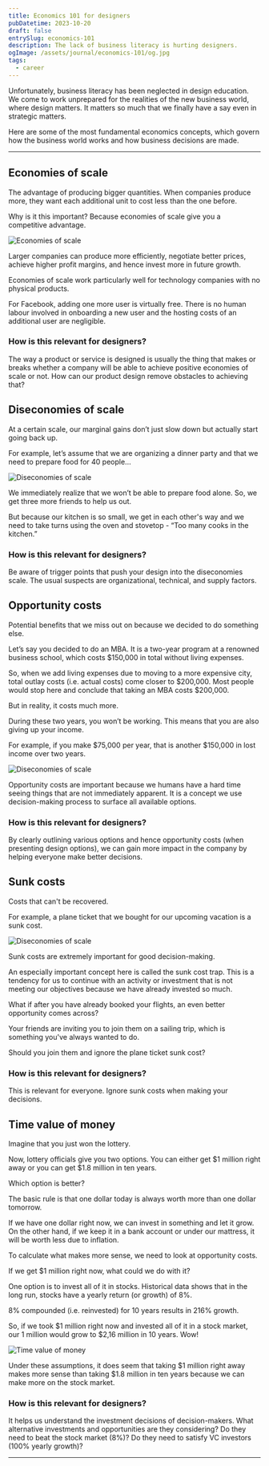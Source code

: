 ```yaml
---
title: Economics 101 for designers
pubDatetime: 2023-10-20
draft: false
entrySlug: economics-101
description: The lack of business literacy is hurting designers.
ogImage: /assets/journal/economics-101/og.jpg
tags:
  - career
---
```



Unfortunately, business literacy has been neglected in design education. We come to work unprepared for the realities of the new business world, where design matters. It matters so much that we finally have a say even in strategic matters.

Here are some of the most fundamental economics concepts, which govern how the business world works and how business decisions are made.

---

## Economies of scale

The advantage of producing bigger quantities.
When companies produce more, they want each additional unit to cost less than the one before.

Why is it this important?
Because economies of scale give you a competitive advantage.

<Image src={economiesOfScale} alt="Economies of scale" class="" />

Larger companies can produce more efficiently, negotiate better prices, achieve higher profit margins, and hence invest more in future growth.

Economies of scale work particularly well for technology companies with no physical products.

For Facebook, adding one more user is virtually free. There is no human labour involved in onboarding a new user and the hosting costs of an additional user are negligible.

### How is this relevant for designers?

The way a product or service is designed is usually the thing that makes or breaks whether a company will be able to achieve positive economies of scale or not. How can our product design remove obstacles to achieving that?

## Diseconomies of scale

At a certain scale, our marginal gains don’t just slow down but actually start going back up.

For example, let’s assume that we are organizing a dinner party and that we need to prepare food for 40 people...

<Image src={diseconomiesOfScale} alt="Diseconomies of scale" class="" />

We immediately realize that we won’t be able to prepare food alone. So, we get three more friends to help us out.

But because our kitchen is so small, we get in each other's way and we need to take turns using the oven and stovetop - “Too many cooks in the kitchen.”

### How is this relevant for designers?

Be aware of trigger points that push your design into the diseconomies scale. The usual suspects are organizational, technical, and supply factors.

## Opportunity costs

Potential benefits that we miss out on because we decided to do something else.

Let’s say you decided to do an MBA. It is a two-year program at a renowned business school, which costs $150,000 in total without living expenses.

So, when we add living expenses due to moving to a more expensive city, total outlay costs (i.e. actual costs) come closer to $200,000. Most people would stop here and conclude that taking an MBA costs $200,000.

But in reality, it costs much more.

During these two years, you won’t be working. This means that you are also giving up your income.

For example, if you make $75,000 per year, that is another $150,000 in lost income over two years.

<Image src={opportunityCosts} alt="Diseconomies of scale" class="" />

Opportunity costs are important because we humans have a hard time seeing things that are not immediately apparent. It is a concept we use decision-making process to surface all available options.

### How is this relevant for designers?

By clearly outlining various options and hence opportunity costs (when presenting design options), we can gain more impact in the company by helping everyone make better decisions.

## Sunk costs

Costs that can't be recovered.

For example, a plane ticket that we bought for our upcoming vacation is a sunk cost.

<Image src={sunkCosts} alt="Diseconomies of scale" class="" />

Sunk costs are extremely important for good decision-making.

An especially important concept here is called the sunk cost trap. This is a tendency for us to continue with an activity or investment that is not meeting our objectives because we have already invested so much.

What if after you have already booked your flights, an even better opportunity comes across?

Your friends are inviting you to join them on a sailing trip, which is something you've always wanted to do.

Should you join them and ignore the plane ticket sunk cost?

### How is this relevant for designers?

This is relevant for everyone. Ignore sunk costs when making your decisions.

## Time value of money

Imagine that you just won the lottery.

Now, lottery officials give you two options. You can either get $1 million right away or you can get $1.8 million in ten years.

Which option is better?

The basic rule is that one dollar today is always worth more than one dollar tomorrow.

If we have one dollar right now, we can invest in something and let it grow. On the other hand, if we keep it in a bank account or under our mattress, it will be worth less due to inflation.

To calculate what makes more sense, we need to look at opportunity costs.

If we get $1 million right now, what could we do with it?

One option is to invest all of it in stocks. Historical data shows that in the long run, stocks have a yearly return (or growth) of 8%.

8% compounded (i.e. reinvested) for 10 years results in 216% growth.

So, if we took $1 million right now and invested all of it in a stock market, our 1 million would grow to $2,16 million in 10 years. Wow!

<Image src={timeValue} alt="Time value of money" class="" />

Under these assumptions, it does seem that taking $1 million right away makes more sense than taking $1.8 million in ten years because we can make more on the stock market.

### How is this relevant for designers?

It helps us understand the investment decisions of decision-makers.
What alternative investments and opportunities are they considering?
Do they need to beat the stock market (8%)?
Do they need to satisfy VC investors (100% yearly growth)?

---


<Source
  url="https://d.mba/guides/design-mba-economics-101"
  title="5 Fundamental economics concepts that will make you a better designer"
  domain="d.mba"
/>
